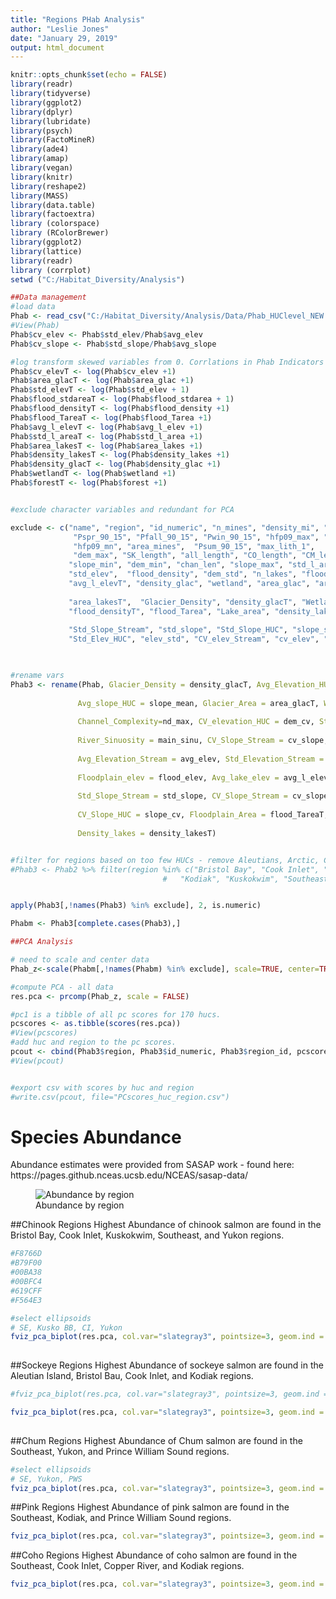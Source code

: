 ```yaml
---
title: "Regions PHab Analysis"
author: "Leslie Jones"
date: "January 29, 2019"
output: html_document
---
```


```r
knitr::opts_chunk$set(echo = FALSE)
library(readr)
library(tidyverse)
library(ggplot2)
library(dplyr)
library(lubridate)
library(psych)
library(FactoMineR)
library(ade4)
library(amap)
library(vegan)
library(knitr)
library(reshape2)
library(MASS)
library(data.table)
library(factoextra)
library (colorspace)
library (RColorBrewer)
library(ggplot2)
library(lattice)
library(readr)
library (corrplot)
setwd ("C:/Habitat_Diversity/Analysis")

```


```r
##Data management
#load data
Phab <- read_csv("C:/Habitat_Diversity/Analysis/Data/Phab_HUClevel_NEW.csv")
#View(Phab)
Phab$cv_elev <- Phab$std_elev/Phab$avg_elev
Phab$cv_slope <- Phab$std_slope/Phab$avg_slope

#log transform skewed variables from 0. Corrlations in Phab Indicators
Phab$cv_elevT <- log(Phab$cv_elev +1)
Phab$area_glacT <- log(Phab$area_glac +1)
Phab$std_elevT <- log(Phab$std_elev + 1)
Phab$flood_stdareaT <- log(Phab$flood_stdarea + 1)
Phab$flood_densityT <- log(Phab$flood_density +1)
Phab$flood_TareaT <- log(Phab$flood_Tarea +1)
Phab$avg_l_elevT <- log(Phab$avg_l_elev +1)
Phab$std_l_areaT <- log(Phab$std_l_area +1)
Phab$area_lakesT <- log(Phab$area_lakes +1)
Phab$density_lakesT <- log(Phab$density_lakes +1)
Phab$density_glacT <- log(Phab$density_glac +1)
Phab$wetlandT <- log(Phab$wetland +1)
Phab$forestT <- log(Phab$forest +1)


#exclude character variables and redundant for PCA

exclude <- c("name", "region", "id_numeric", "n_mines", "density_mi", "hfp_std", "hfp09_std","region_id",
              "Pspr_90_15", "Pfall_90_15", "Pwin_90_15", "hfp09_max", "pike_stream_km", "pike_nlakes",
              "hfp09_mn", "area_mines",  "Psum_90_15", "max_lith_1", 
              "dem_max", "SK_length", "all_length", "CO_length", "CM_length", "SK_length", "ch_length", "PK_length", "forest",
             "slope_min", "dem_min", "chan_len", "slope_max", "std_l_area", "bare_HUC", "max_slope","max_elev",  "std_l_areaT",
             "std_elev",  "flood_density", "dem_std", "n_lakes", "flood_stdarea", "flood_stdareaT", "flood_denstiyT",
             "avg_l_elevT", "density_glac", "wetland", "area_glac", "area_lakes", "density_lakes", "forest", "cv_elev",
             
             "area_lakesT",  "Glacier_Density", "density_glacT", "Wetland", "wetlandT", "Forest", "forestT",
             "flood_densityT", "flood_Tarea", "Lake_area", "density_lakesT",
             
             "Std_Slope_Stream", "std_slope", "Std_Slope_HUC", "slope_std", "Std_Elevation_Stream", "std_elev",
             "Std_Elev_HUC", "elev_std", "CV_elev_Stream", "cv_elev", "tair_spawn90_15", "tair_grow90_15")
             


#rename vars
Phab3 <- rename(Phab, Glacier_Density = density_glacT, Avg_Elevation_HUC=dem_mean, Std_Slope_HUC=slope_std, 
                
               Avg_slope_HUC = slope_mean, Glacier_Area = area_glacT, Wetland = wetlandT,
               
               Channel_Complexity=nd_max, CV_elevation_HUC = dem_cv, Std_Elev_HUC = dem_std, Avg_slope_stream = avg_slope,
               
               River_Sinuosity = main_sinu, CV_Slope_Stream = cv_slope, 
               
               Avg_Elevation_Stream = avg_elev, Std_Elevation_Stream = std_elevT, 
               
               Floodplain_elev = flood_elev, Avg_lake_elev = avg_l_elev, Forest = forestT,
               
               Std_Slope_Stream = std_slope, CV_Slope_Stream = cv_slope, CV_elev_Stream = cv_elevT, 
               
               CV_Slope_HUC = slope_cv, Floodplain_Area = flood_TareaT, Shrub = shrub_HUC, Lake_area = area_lakesT,
               
               Density_lakes = density_lakesT)


#filter for regions based on too few HUCs - remove Aleutians, Arctic, Chignik, Kodiak, Prince William
#Phab3 <- Phab2 %>% filter(region %in% c("Bristol Bay", "Cook Inlet", "Chignik", "Copper River",
                                  #   "Kodiak", "Kuskokwim", "Southeast", "Prince William Sound")) 


apply(Phab3[,!names(Phab3) %in% exclude], 2, is.numeric)

Phabm <- Phab3[complete.cases(Phab3),] 
```


```r
##PCA Analysis

# need to scale and center data
Phab_z<-scale(Phabm[,!names(Phabm) %in% exclude], scale=TRUE, center=TRUE)

#compute PCA - all data
res.pca <- prcomp(Phab_z, scale = FALSE)

#pc1 is a tibble of all pc scores for 170 hucs.
pcscores <- as.tibble(scores(res.pca))
#View(pcscores)
#add huc and region to the pc scores.
pcout <- cbind(Phab3$region, Phab3$id_numeric, Phab3$region_id, pcscores)
#View(pcout)


#export csv with scores by huc and region
#write.csv(pcout, file="PCscores_huc_region.csv")


```

# Species Abundance
Abundance estimates were provided from SASAP work - found here: https://pages.github.nceas.ucsb.edu/NCEAS/sasap-data/

![Abundance by region](C:/Habitat_Diversity/Analysis/Images/salmond_abundance by region.png)


##Chinook Regions
Highest Abundance of chinook salmon are found in the Bristol Bay, Cook Inlet, Kuskokwim, Southeast, and Yukon regions.

```r
#F8766D
#B79F00
#00BA38
#00BFC4
#619CFF
#F564E3

#select ellipsoids
# SE, Kusko BB, CI, Yukon
fviz_pca_biplot(res.pca, col.var="slategray3", pointsize=3, geom.ind = "point", axes = c(1,2), repel = TRUE, habillage = Phabm$region, addEllipses = FALSE, palette = c(rep("white",1), "yellow2", "red2", "white", "red2", rep("white",3), "red2", "white", "white", "red2","red2"))
                
```

##Sockeye Regions
Highest Abundance of sockeye salmon are found in the Aleutian Island, Bristol Bau, Cook Inlet, and Kodiak regions.


```r
#fviz_pca_biplot(res.pca, col.var="slategray3", pointsize=3, geom.ind = "point", axes = c(1,2), repel = TRUE, habillage = #Phabm$region, addEllipses = FALSE, palette = c("#F564E3", "white", "#619CFF", "white", "#F8766D", "white", "#B79F00", #rep("white",6))) 

fviz_pca_biplot(res.pca, col.var="slategray3", pointsize=3, geom.ind = "point", axes = c(1,2), repel = TRUE, habillage = Phabm$region, addEllipses = FALSE, palette = c("red2", "yellow2", "red2", "white", "red2", "white", "red2", rep("white",6)))
              
```

##Chum Regions
Highest Abundance of Chum salmon are found in the Southeast, Yukon, and Prince William Sound regions.
 
```r

#select ellipsoids
# SE, Yukon, PWS
fviz_pca_biplot(res.pca, col.var="slategray3", pointsize=3, geom.ind = "point", axes = c(1,2), repel = TRUE, habillage = Phabm$region, addEllipses = FALSE, palette = c("white", "yellow2", rep("white", 8), "red2", "red2", "red2"))

```
  
##Pink Regions
Highest Abundance of pink salmon are found in the Southeast, Kodiak, and Prince William Sound regions.

```r
fviz_pca_biplot(res.pca, col.var="slategray3", pointsize=3, geom.ind = "point", axes = c(1,2), repel = TRUE, habillage = Phabm$region, addEllipses = FALSE, palette = c("white", "yellow2", rep("white", 4), "red2", rep("white", 3),"red2", "red2", "white"))

```

##Coho Regions
Highest Abundance of coho salmon are found in the Southeast, Cook Inlet, Copper River, and Kodiak regions.

```r

fviz_pca_biplot(res.pca, col.var="slategray3", pointsize=3, geom.ind = "point", axes = c(1,2), repel = TRUE, habillage = Phabm$region, addEllipses = FALSE, palette = c("white", "yellow2", rep("white", 2), rep("red2", 3), rep("white", 4),"red2", "white"))

```
